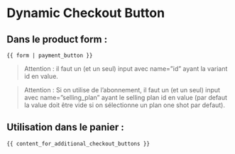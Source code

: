 # Dynamic Checkout Button

## Dans le product form : 

``` Liquid
{{ form | payment_button }}
```

> Attention : il faut un (et un seul) input avec name=”id” ayant la variant id en value.

> Attention : Si on utilise de l’abonnement, il faut un (et un seul) input avec name=”selling_plan” ayant le selling plan id en value (par defaut la value doit être vide si on sélectionne un plan one shot par defaut).

## Utilisation dans le panier : 

``` Liquid
{{ content_for_additional_checkout_buttons }}
```